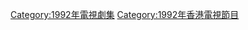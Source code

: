 {{cat year nav
| year = 1992
| cat = 香港電視劇集
| sortkey = 香港電視劇集
| article = 香港電視劇
| in = 
}}

[[Category:1992年電視劇集|Category:1992年電視劇集]]
[[Category:1992年香港電視節目|Category:1992年香港電視節目]]